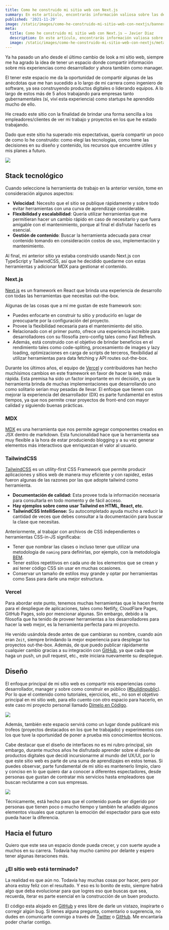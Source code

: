 ```yaml
---
title: Como he construido mi sitio web con Next.js
summary: En este artículo, encontrarás información valiosa sobre las decisiones que he tomado al construir mi sitio web desde el stack tecnológico hasta como lograr el objetivo de tener un espacio para compartir tus proyectos y experiencias.
published: '2021-11-29'
image: /static/images/como-he-construido-mi-sitio-web-con-nextjs/banner.png
meta:
  title: Como he construido mi sitio web con Next.js — Javier Diaz
  description: En este artículo, encontrarás información valiosa sobre las decisiones que he tomado al construir mi sitio web desde el stack tecnológico hasta como lograr el objetivo de tener un espacio para compartir tus proyectos y experiencias.
  image: /static/images/como-he-construido-mi-sitio-web-con-nextjs/meta.png
---
```

Ya ha pasado un año desde el último cambio de look a mi sitio web, siempre me ha agrado la idea de tener un espacio donde compartir información sobre mis experiencias como desarrollador y ahora también como manager.

El tener este espacio me da la oportunidad de compartir algunas de las anécdotas que me han sucedido a lo largo de mi carrera como ingeniero de software, ya sea construyendo productos digitales o liderando equipos. A lo largo de estos más de 5 años trabajando para empresas tanto gubernamentales (sí, viví esta experiencia) como startups he aprendido mucho de ello.

He creado este sitio con la finalidad de brindar una forma sencilla a los empleadores/clientes de ver mi trabajo y proyectos en los que he estado trabajando.

Dado que este sitio ha superado mis expectativas, quería compartir un poco de como lo he construido: como elegí las tecnologías, como tome las decisiones en su diseño y contenido, los recursos que encuentre útiles y mis planes a futuro.

<Image
  width={976}
  height={580}
  src="/static/images/como-he-construido-mi-sitio-web-con-nextjs/coderdiaz-me-last-version.jpg"
  caption="Última versión de mi sitio web (De 2020 ‒ 2021)" />

## Stack tecnológico
Cuando seleccione la herramienta de trabajo en la anterior versión, tome en consideración algunos aspectos:
- **Velocidad**: Necesito que el sitio se publique rápidamente y sobre todo evitar herramientas con una curva de aprendizaje considerable.
- **Flexibilidad y escalabilidad**: Quería utilizar herramientas que me permitieran hacer un cambio rápido en caso de necesitarlo y que fuera amigable con el mantenimiento, porque al final el disfrutar hacerlo es esencial.
- **Gestión de contenido**: Buscar la herramienta adecuada para crear contenido tomando en consideración costos de uso, implementación y mantenimiento.

Al final, mi anterior sitio ya estaba construido usando Next.js con TypeScript y TailwindCSS, así que he decidido quedarme con estas herramientas y adicionar MDX para gestionar el contenido.

### Next.js
[Next.js](https://nextjs.org) es un framework en React que brinda una experiencia de desarrollo con todas las herramientas que necesitas out-the-box.

Algunas de las cosas que a mí me gustan de este framework son:
- Puedes enfocarte en construir tu sitio y producirlo en lugar de preocuparte por la configuración del proyecto.
- Provee la flexibilidad necesaria para el mantenimiento del sitio.
- Relacionado con el primer punto, ofrece una experiencia increíble para desarrolladores con su filosofía zero-config tales como Fast Refresh.
- Además, está construido con el objetivo de brindar beneficios en el rendimiento tales como code-spliting, procesamiento de images y lazy loading, optimizaciones en carga de scripts de terceros, flexibilidad al utilizar herramientas para data fetching y API routes out-the-box.

Durante los últimos años, el equipo de [Vercel](https://vercel.com) y contribuidores han hecho muchísimos cambios en este framework en favor de hacer la web más rápida. Esta premisa ha sido un factor importante en mi decisión, ya que la herramienta brinda de muchas implementaciones que desarrollando uno como solitario serian muy pesadas de llevar. El enfoque que tienen con mejorar la experiencia del desarrollador (DX) es parte fundamental en estos tiempos, ya que nos permite crear proyectos de front-end con mayor calidad y siguiendo buenas prácticas.

### MDX
[MDX](https://mdxjs.com/) es una herramienta que nos permite agregar componentes creados en JSX dentro de markdown. Esta funcionalidad hace que la herramienta sea muy flexible a la hora de estar produciendo blogging y a su vez generar elementos más interactivos que enriquezcan el valor al usuario.

### TailwindCSS
[TailwindCSS](https://tailwindcss.com) es un utility-first CSS Framework que permite producir aplicaciones y sitios web de manera muy eficiente y con rapidez, estas fueron algunas de las razones por las que adopte tailwind como herramienta.
- **Documentación de calidad:** Esta provee toda la información necesaria para consultarla en todo momento y de fácil acceso.
- **Hay ejemplos sobre como usar Tailwind en HTML, React, etc.**
- **TailwindCSS IntelliSense:** Su autocompletado ayuda mucho a reducir la cantidad de veces que debes consultar a la documentación para buscar la clase que necesitas.

Anteriormente, al trabajar con archivos de CSS independientes o herramientas CSS-in-JS significaba:
- Tener que nombrar las clases o incluso tener que utilizar una metodologia de `naming` para definirlas, por ejemplo, con la metodología [BEM](https://en.bem.info/methodology/css/#naming).
- Tener estilos repetitivos en cada uno de los elementos que se crean y así tener código CSS sin usar en muchas ocasiones.
- Conservar un tamaño de estilos muy grande y optar por herramientas como Sass para darle una mejor estructura.

### Vercel
Para abordar este punto, tenemos muchas herramientas que le hacen frente para el despliegue de aplicaciones, tales como Netlify, CloudFlare Pages, GitHub Pages, solo por mencionar algunas. Sin embargo, debido a la filosofía que ha tenido de proveer herramientas a los desarrolladores para hacer la web mejor, es la herramienta perfecta para mi proyecto.

He venido usándola desde antes de que cambiaran su nombre, cuando aún eran `Zeit`, siempre brindando la mejor experiencia para desplegar tus proyectos out-the-box. Además, de que puedo publicar rápidamente cualquier cambio gracias a su integración con [GitHub](https://vercel.com/docs/git/vercel-for-github), ya que cada que haga un push, un pull request, etc., este iniciara nuevamente su despliegue.

## Diseño
El enfoque principal de mi sitio web es compartir mis experiencias como desarrollador, manager y sobre como construir en público ([#buildinpublic](https://twitter.com/hashtag/buildinpublic?src=hashtag_click)). Por lo que el contenido como tutoriales, ejercicios, etc., no son el objetivo principal en mi sitio web, para ello cuento con otro espacio para hacerlo, en este caso mi proyecto personal llamado [Dímelo en Código](https://www.youtube.com/channel/UCMcn-dkjGbCCdnos9416ZhQ).

<Image
  width={976}
  height={580}
  src="/static/images/como-he-construido-mi-sitio-web-con-nextjs/design-proposal-thumb.png"
  caption="Primera propuesta de diseño" />

Además, también este espacio servirá como un lugar donde publicaré mis trofeos (proyectos destacados en los que he trabajado) y experimentos con los que tuve la oportunidad de poner a prueba mis conocimientos técnicos.

Cabe destacar que el diseño de interfaces no es mi rubro principal, sin embargo, durante muchos años he disfrutado aprender sobre el diseño de productos digitales que decidí incursionarme al mundo del UX/UI, por lo que este sitio web es parte de una suma de aprendizajes en estos temas. Si puedes observar, parte fundamental de mi sitio es mantenerlo limpio, claro y conciso en lo que quiero dar a conocer a diferentes espectadores, desde personas que gustan de contratar mis servicios hasta empleadores que buscan reclutarme a con sus empresas.

<Image
  width={976}
  height={580}
  src="/static/images/como-he-construido-mi-sitio-web-con-nextjs/banner.png"
  caption="Propuesta final de diseño" />

Técnicamente, está hecho para que el contenido pueda ser digerido por personas que tienen poco o mucho tiempo y  también he añadido algunos elementos visuales que capturen la emoción del espectador para que esto pueda hacer la diferencia.

## Hacia el futuro
Quiero que este sea un espacio donde pueda crecer, y con suerte ayude a muchos en su carrera. Todavía hay mucho camino por delante y espero tener algunas iteraciones más.

### ¿El sitio web está terminado? 
La realidad es que aún no. Todavía hay muchas cosas por hacer, pero por ahora estoy feliz con el resultado. Y eso es lo bonito de esto, siempre habrá algo que deba evolucionar para que logres eso que buscas que sea, recuerda, iterar es parte esencial en la construcción de un buen producto.

El código esta alojado en [GitHub](https://github.com/coderdiaz/website/) y eres libre de darle un vistazo, inspirarte o corregir algún bug. Si tienes alguna pregunta, comentario o sugerencia, no dudes en comunicarte conmigo a través de [Twitter](https://twitter.com/coderdiaz/) o [GitHub](https://github.com/coderdiaz/website/). Me encantaría poder charlar contigo.